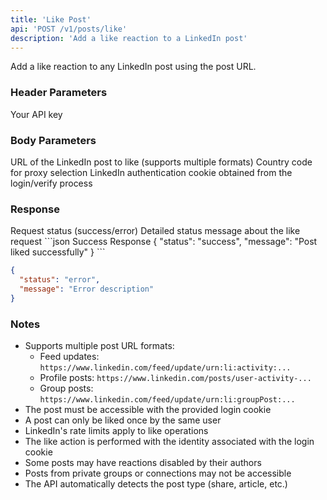 ```yaml
---
title: 'Like Post'
api: 'POST /v1/posts/like'
description: 'Add a like reaction to a LinkedIn post'
---
```


Add a like reaction to any LinkedIn post using the post URL.

### Header Parameters

<ParamField header="x-api-key" type="string" required>
  Your API key
</ParamField>

### Body Parameters

<ParamField body="post_url" type="string" required>
  URL of the LinkedIn post to like (supports multiple formats)
</ParamField>
<ParamField body="country" type="string" default="FR">
  Country code for proxy selection
</ParamField>
<ParamField body="login_cookie" type="string" required>
  LinkedIn authentication cookie obtained from the login/verify process
</ParamField>

### Response

<ResponseField name="status" type="string">
  Request status (success/error)
</ResponseField>

<ResponseField name="message" type="string">
  Detailed status message about the like request
</ResponseField>

<ResponseExample>
```json Success Response
{
  "status": "success",
  "message": "Post liked successfully"
}
```

```json Error Response
{
  "status": "error",
  "message": "Error description"
}
```
</ResponseExample>

### Notes
- Supports multiple post URL formats:
  - Feed updates: `https://www.linkedin.com/feed/update/urn:li:activity:...`
  - Profile posts: `https://www.linkedin.com/posts/user-activity-...`
  - Group posts: `https://www.linkedin.com/feed/update/urn:li:groupPost:...`
- The post must be accessible with the provided login cookie
- A post can only be liked once by the same user
- LinkedIn's rate limits apply to like operations
- The like action is performed with the identity associated with the login cookie
- Some posts may have reactions disabled by their authors
- Posts from private groups or connections may not be accessible
- The API automatically detects the post type (share, article, etc.)